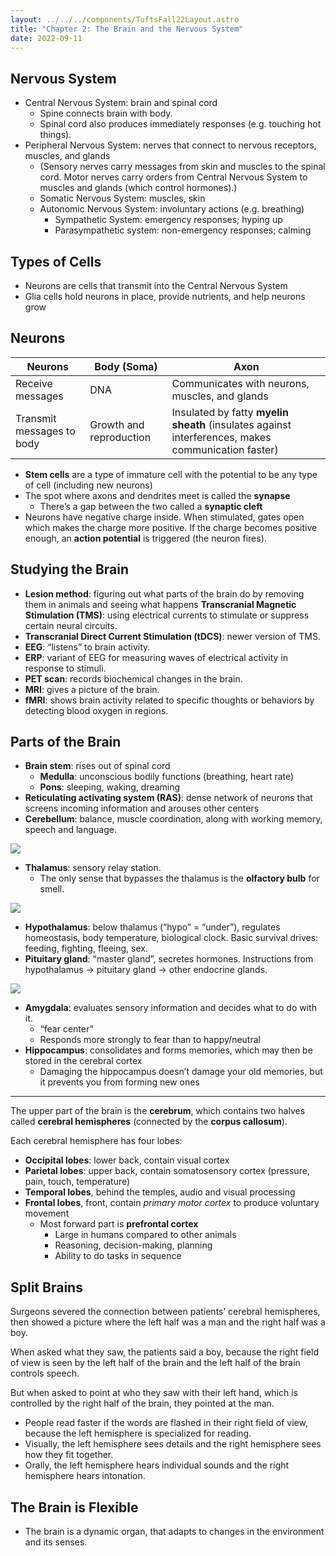 ```yaml
---
layout: ../../../components/TuftsFall22Layout.astro
title: "Chapter 2: The Brain and the Nervous System"
date: 2022-09-11
---
```


## Nervous System

- Central Nervous System: brain and spinal cord
	- Spine connects brain with body. 
	- Spinal cord also produces immediately responses (e.g. touching hot things). 
- Peripheral Nervous System: nerves that connect to nervous receptors, muscles, and glands
	- (Sensory nerves carry messages from skin and muscles to the spinal cord. Motor nerves carry orders from Central Nervous System to muscles and glands (which control hormones).)
	- Somatic Nervous System: muscles, skin
	- Autonomic Nervous System: involuntary actions (e.g. breathing)
		- Sympathetic System: emergency responses; hyping up
		- Parasympathetic system: non-emergency responses; calming


## Types of Cells

- Neurons are cells that transmit into the Central Nervous System
- Glia cells hold neurons in place, provide nutrients, and help neurons grow


## Neurons

| Neurons | Body (Soma) | Axon |
| --- | --- | --- |
| Receive messages | DNA | Communicates with neurons, muscles, and glands |
| Transmit messages to body | Growth and reproduction | Insulated by fatty **myelin sheath** (insulates against interferences, makes communication faster) | 

- **Stem cells** are a type of immature cell with the potential to be any type of cell (including new neurons)
- The spot where axons and dendrites meet is called the **synapse**
	- There’s a gap between the two called a **synaptic cleft**
- Neurons have negative charge inside. When stimulated, gates open which makes the charge more positive. If the charge becomes positive enough, an **action potential** is triggered (the neuron fires). 

## Studying the Brain

- **Lesion method**: figuring out what parts of the brain do by removing them in animals and seeing what happens
**Transcranial Magnetic Stimulation (TMS)**: using electrical currents to stimulate or suppress certain neural circuits. 
- **Transcranial Direct Current Stimulation (tDCS)**: newer version of TMS. 
- **EEG**: “listens” to brain activity. 
- **ERP**: variant of EEG for measuring waves of electrical activity in response to stimuli. 
- **PET scan**: records biochemical changes in the brain. 
- **MRI**: gives a picture of the brain. 
- **fMRI**: shows brain activity related to specific thoughts or behaviors by detecting blood oxygen in regions. 

## Parts of the Brain

- **Brain stem**: rises out of spinal cord
	- **Medulla**: unconscious bodily functions (breathing, heart rate)
	- **Pons**: sleeping, waking, dreaming
- **Reticulating activating system (RAS)**: dense network of neurons that screens incoming information and arouses other centers
- **Cerebellum**: balance, muscle coordination, along with working memory, speech and language. 

![](https://neptune.ooo/cleanshot/xe019Z)

- **Thalamus**: sensory relay station. 
	- The only sense that bypasses the thalamus is the **olfactory bulb** for smell. 

![](https://neptune.ooo/cleanshot/fxDAHH)

- **Hypothalamus**: below thalamus (“hypo” = “under”), regulates homeostasis, body temperature, biological clock. Basic survival drives: feeding, fighting, fleeing, sex. 
- **Pituitary gland**: “master gland”, secretes hormones. Instructions from hypothalamus → pituitary gland → other endocrine glands. 

![](https://neptune.ooo/cleanshot/vio5A0)

- **Amygdala**: evaluates sensory information and decides what to do with it. 
	- “fear center”
	- Responds more strongly to fear than to happy/neutral
- **Hippocampus**: consolidates and forms memories, which may then be stored in the cerebral cortex
	- Damaging the hippocampus doesn’t damage your old memories, but it prevents you from forming new ones

---

The upper part of the brain is the **cerebrum**, which contains two halves called **cerebral hemispheres** (connected by the **corpus callosum**). 

Each cerebral hemisphere has four lobes: 
- **Occipital lobes**: lower back, contain visual cortex
- **Parietal lobes**: upper back, contain somatosensory cortex (pressure, pain, touch, temperature)
- **Temporal lobes**, behind the temples, audio and visual processing
- **Frontal lobes**, front, contain _primary motor cortex_ to produce voluntary movement
	- Most forward part is **prefrontal cortex**
		- Large in humans compared to other animals
		- Reasoning, decision-making, planning
		- Ability to do tasks in sequence


## Split Brains

Surgeons severed the connection between patients’ cerebral hemispheres, then showed a picture where the left half was a man and the right half was a boy. 

When asked what they saw, the patients said a boy, because the right field of view is seen by the left half of the brain and the left half of the brain controls speech. 

But when asked to point at who they saw with their left hand, which is controlled by the right half of the brain, they pointed at the man. 

- People read faster if the words are flashed in their right field of view, because the left hemisphere is specialized for reading. 
- Visually, the left hemisphere sees details and the right hemisphere sees how they fit together. 
- Orally, the left hemisphere hears individual sounds and the right hemisphere hears intonation. 


## The Brain is Flexible

- The brain is a dynamic organ, that adapts to changes in the environment and its senses. 